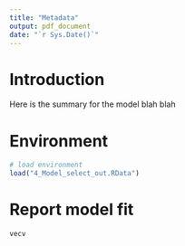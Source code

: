```yaml
---
title: "Metadata"
output: pdf_document
date: "`r Sys.Date()`"
---
```


# Introduction

Here is the summary for the model blah blah

# Environment
```r
# load environment
load("4_Model_select_out.RData")
```

# Report model fit
```r
vecv
```
